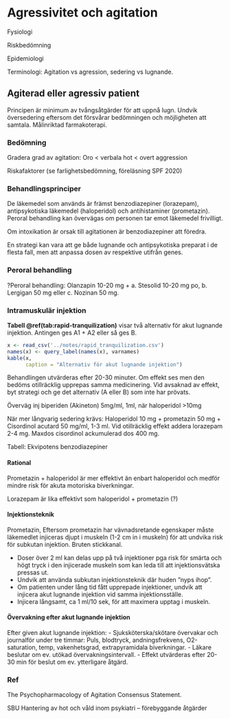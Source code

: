 # Agressivitet och agitation

Fysiologi

Riskbedömning

Epidemiologi


Terminologi: Agitation vs agression, sedering vs lugnande.


## Agiterad eller agressiv patient

Principen är minimum av tvångsåtgärder för att uppnå lugn. Undvik översedering eftersom det försvårar bedömningen och möjligheten att samtala. Målinriktad farmakoterapi.

### Bedömning

Gradera grad av agitation: Oro < verbala hot < overt aggression

Riskafaktorer (se farlighetsbedömning, föreläsning SPF 2020)

### Behandlingsprinciper

De läkemedel som används är främst benzodiazepiner (lorazepam), antipsykotiska läkemedel (haloperidol) och antihistaminer (prometazin). Peroral behandling kan övervägas om personen tar emot läkemedel frivilligt.

Om intoxikation är orsak till agitationen är benzodiazepiner att föredra.

En strategi kan vara att ge både lugnande och antipsykotiska preparat i de flesta fall, men att anpassa dosen av respektive utifrån genes.

### Peroral behandling

?Peroral behandling: Olanzapin 10-20 mg + a. Stesolid 10-20 mg po, b. Lergigan 50 mg eller c. Nozinan 50 mg.

### Intramuskulär injektion

**Tabell \@ref(tab:rapid-tranquilization)** visar två alternativ för akut lugnande injektion. Antingen ges A1 + A2 eller så ges B.

```r

x <- read_csv('../notes/rapid_tranquilization.csv')
names(x) <- query_label(names(x), varnames)
kable(x,
      caption = "Alternativ för akut lugnande injektion")

``` 

Behandlingen utvärderas efter 20-30 minuter. Om effekt ses men den bedöms otillräcklig upprepas samma medicinering. Vid avsaknad av effekt, byt strategi och ge det alternativ (A eller B) som inte har prövats.

Överväg inj biperiden (Akineton) 5mg/ml, 1ml, när haloperidol >10mg

När mer långvarig sedering krävs: Haloperidol 10 mg + prometazin 50 mg + Cisordinol acutard 50 mg/ml, 1-3 ml. Vid otillräcklig effekt addera lorazepam 2-4 mg. Maxdos cisordinol ackumulerad dos 400 mg.

Tabell: Ekvipotens benzodiazepiner

#### Rational

Prometazin + haloperidol är mer effektivt än enbart haloperidol och medför mindre risk för akuta motoriska biverkningar.

Lorazepam är lika effektivt som haloperidol + prometazin (?)

#### Injektionsteknik

Prometazin, Eftersom prometazin har vävnadsretande egenskaper måste läkemedlet injiceras djupt i muskeln (1-2 cm in i muskeln) för att undvika risk för subkutan injektion. Bruten stickkanal.

- Doser över 2 ml kan delas upp på två injektioner pga risk för smärta och högt tryck i den injicerade muskeln som kan leda till att injektionsvätska pressas ut. 
- Undvik att använda subkutan injektionsteknik där huden ”nyps ihop”.
- Om patienten under lång tid fått upprepade injektioner, undvik att injicera akut lugnande injektion vid samma injektionsställe. 
- Injicera långsamt, ca 1 ml/10 sek, för att maximera upptag i muskeln.

#### Övervakning efter akut lugnande injektion

Efter given akut lugnande injektion:
- Sjuksköterska/skötare övervakar och journalför under tre timmar: Puls, blodtryck, andningsfrekvens, O2-saturation, temp, vakenhetsgrad, extrapyramidala biverkningar.
- Läkare beslutar om ev. utökad övervakningsintervall. 
- Effekt utvärderas efter 20-30 min för beslut om ev. ytterligare åtgärd.

### Ref

The Psychopharmacology of Agitation Consensus Statement\cite{@Wilson:2012}.

SBU Hantering av hot och våld inom psykiatri – förebyggande åtgärder

